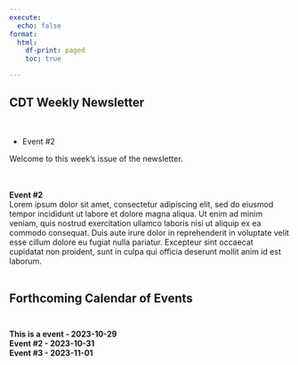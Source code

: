 ```yaml
---
execute:
  echo: false
format:
  html:
    df-print: paged
    toc: true

---
```

<h2>CDT Weekly Newsletter</h2><br><ul><li>Event #2</li></ul><p>Welcome to this week's issue of the newsletter.</p><br><br><b>Event #2</b><br>Lorem ipsum dolor sit amet, consectetur adipiscing elit, sed do eiusmod tempor incididunt ut labore et dolore magna aliqua. Ut enim ad minim veniam, quis nostrud exercitation ullamco laboris nisi ut aliquip ex ea commodo consequat. Duis aute irure dolor in reprehenderit in voluptate velit esse cillum dolore eu fugiat nulla pariatur. Excepteur sint occaecat cupidatat non proident, sunt in culpa qui officia deserunt mollit anim id est laborum.<br><br><h2>Forthcoming Calendar of Events<br><br></h2><b>This is a event - 2023-10-29</b><br><b>Event #2 - 2023-10-31</b><br><b>Event #3 - 2023-11-01</b><br>